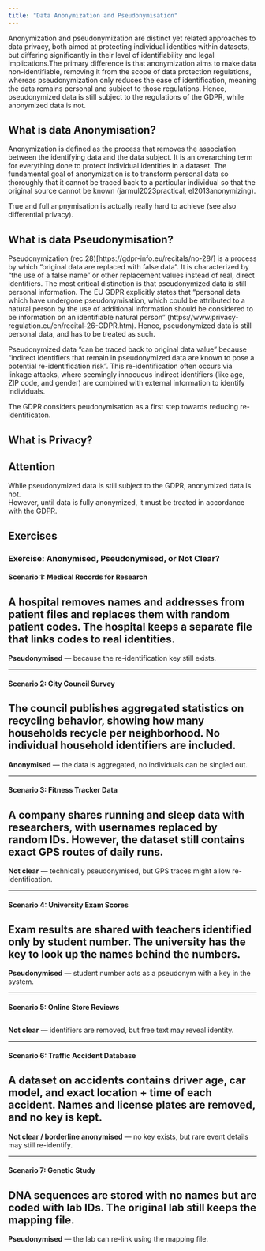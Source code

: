 ```yaml
---
title: "Data Anonymization and Pseudonymisation"
---
```


Anonymization and pseudonymization are distinct yet related approaches to data privacy, both aimed at protecting individual identities within datasets, but differing significantly in their level of identifiability and legal implications.The primary difference is that anonymization aims to make data non-identifiable, removing it from the scope of data protection regulations, whereas pseudonymization only reduces the ease of identification, meaning the data remains personal and subject to those regulations. Hence, pseudonymized data is still subject to the regulations of the GDPR, while anonymized data is not.


## What is data Anonymisation?

Anonymization is defined as the process that removes the association between the identifying data and the data subject. It is an overarching term for everything done to protect individual identities in a dataset. The fundamental goal of anonymization is to transform personal data so thoroughly that it cannot be traced back to a particular individual so that the original source cannot be known (jarmul2023practical, el2013anonymizing).

True and full anpnymisation is actually really hard to achieve (see also differential privacy).


## What is data Pseudonymisation?

Pseudonymization (rec.28)[https://gdpr-info.eu/recitals/no-28/] is a process by which "original data are replaced with false data". It is characterized by "the use of a false name" or other replacement values instead of real, direct identifiers. 
The most critical distinction is that pseudonymized data is still personal information. The EU GDPR explicitly states that "personal data which have undergone pseudonymisation, which could be attributed to a natural person by the use of additional information should be considered to be information on an identifiable natural person" (https://www.privacy-regulation.eu/en/recital-26-GDPR.htm). Hence, pseudonymized data is still personal data, and has to be treated as such.

Pseudonymized data "can be traced back to original data value" because "indirect identifiers that remain in pseudonymized data are known to pose a potential re-identification risk". This re-identification often occurs via linkage attacks, where seemingly innocuous indirect identifiers (like age, ZIP code, and gender) are combined with external information to identify individuals.

The GDPR considers peudonymisation as a first step towards reducing re-identificaton.

## What is Privacy?

::: {.callout-important}
## Attention

While pseudonymized data is still subject to the GDPR, anonymized data is not.  
However, until data is fully anonymized, it must be treated in accordance with the GDPR.
:::

## Exercises

### Exercise: Anonymised, Pseudonymised, or Not Clear?

#### Scenario 1: Medical Records for Research
::: {.callout-tip collapse="true"}
# A hospital removes names and addresses from patient files and replaces them with random patient codes. The hospital keeps a separate file that links codes to real identities.   
**Pseudonymised** — because the re-identification key still exists.
:::

---

#### Scenario 2: City Council Survey
::: {.callout-tip collapse="true"}
# The council publishes aggregated statistics on recycling behavior, showing how many households recycle per neighborhood. No individual household identifiers are included.  

**Anonymised** — the data is aggregated, no individuals can be singled out.
:::

---

#### Scenario 3: Fitness Tracker Data
::: {.callout-tip collapse="true"}
# A company shares running and sleep data with researchers, with usernames replaced by random IDs. However, the dataset still contains exact GPS routes of daily runs.  

**Not clear** — technically pseudonymised, but GPS traces might allow re-identification.
:::

---

#### Scenario 4: University Exam Scores
::: {.callout-tip collapse="true"}
# Exam results are shared with teachers identified only by student number. The university has the key to look up the names behind the numbers.  

**Pseudonymised** — student number acts as a pseudonym with a key in the system.
:::

---

#### Scenario 5: Online Store Reviews
::: {.callout-tip collapse="true"}
#  

 **Not clear** — identifiers are removed, but free text may reveal identity.
:::

---

#### Scenario 6: Traffic Accident Database
::: {.callout-tip collapse="true"}
# A dataset on accidents contains driver age, car model, and exact location + time of each accident. Names and license plates are removed, and no key is kept.  

**Not clear / borderline anonymised** — no key exists, but rare event details may still re-identify.
:::

---

#### Scenario 7: Genetic Study
::: {.callout-tip collapse="true"}
# DNA sequences are stored with no names but are coded with lab IDs. The original lab still keeps the mapping file.  

**Pseudonymised** — the lab can re-link using the mapping file.
:::